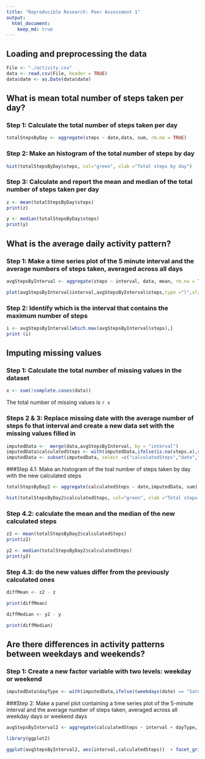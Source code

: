 ```yaml
---
title: "Reproducible Research: Peer Assessment 1"
output: 
  html_document:
    keep_md: true
---
```



## Loading and preprocessing the data

```r

File <- "./activity.csv"
data <- read.csv(File, header = TRUE)
data$date <- as.Date(data$date)

```

## What is mean total number of steps taken per day?

### Step 1: Calculate the total number of steps taken per day

```r
totalStepsByDay <- aggregate(steps ~ date,data, sum, rm.na = TRUE)
```

### Step 2: Make an histogram of the total number of steps by day

```r
hist(totalStepsByDay$steps, col="green", xlab ="Total steps by day")
```

### Step 3: Calculate and report the mean and median of the total number of steps taken per day

```r
z <- mean(totalStepsByDay$steps)
print(z)
```


```r
y <- median(totalStepsByDay$steps)
print(y)

```

 
## What is the average daily activity pattern?

### Step 1: Make a time series plot of the 5 minute interval and the average numbers of steps taken, averaged across all days

```r
avgStepsByInterval <- aggregate(steps ~ interval, data, mean, rm.na = TRUE)

plot(avgStepsByInterval$interval,avgStepsByInterval$steps,type ="l",xlab="Interval", ylab = "Average number of steps")
```

### Step 2: Identify which is the interval that contains the maximum number of steps
```r

i <- avgStepsByInterval[which.max(avgStepsByInterval$steps),]
print (i)
```


## Imputing missing values

### Step 1: Calculate the total number of missing values in the dataset
```r

x <- sum(!complete.cases(data))

```

The total number of missing values is `r x`

### Steps 2 & 3: Replace missing date with the average number of steps fo that interval and create a new data set with the missing values filled in
```r

imputedData <-  merge(data,avgStepsByInterval, by = "interval")
imputedData$calculatedSteps <- with(imputedData,ifelse(is.na(steps.x),steps.y,steps.x))
imputedData <- subset(imputedData, select =c("calculatedSteps","date","interval"))
```

###Step 4.1: Make an histogram of the toal number of steps taken by day with the new calculated steps

```r
totalStepsByDay2 <- aggregate(calculatedSteps ~ date,imputedData, sum)

hist(totalStepsByDay2$calculatedSteps, col="green", xlab ="Total steps by day")
```

### Step 4.2: calculate the mean and the median of the new calculated steps

```r
z2 <- mean(totalStepsByDay2$calculatedSteps)
print(z2)
```


```r
y2 <- median(totalStepsByDay2$calculatedSteps)
print(y2)

```

### Step 4.3: do the new values differ from the previously calculated ones

```r
diffMean <- z2 - z

print(diffMean)

diffMedian <- y2 - y

print(diffMedian)

```


## Are there differences in activity patterns between weekdays and weekends?

### Step 1: Create a new factor variable with two levels: weekday or weekend

```r

imputedData$dayType <- with(imputedData,ifelse((weekdays(date) == "Saturday" | weekdays(date) == "Sunday") ,"Weekend","Weekday"))

```


###Step 2: Make a panel plot containing a time series plot of the 5-minute interval  and the average number of steps taken, averaged across all weekday days or weekend days 

```r
avgStepsByInterval2 <- aggregate(calculatedSteps ~ interval + dayType, imputedData, mean)

library(ggplot2)

ggplot(avgStepsByInterval2, aes(interval,calculatedSteps))  + facet_grid(.~dayType) + labs(x = "Interval") + labs(y = "Average Calculated Steps") + geom_line() +  geom_smooth() 
```

